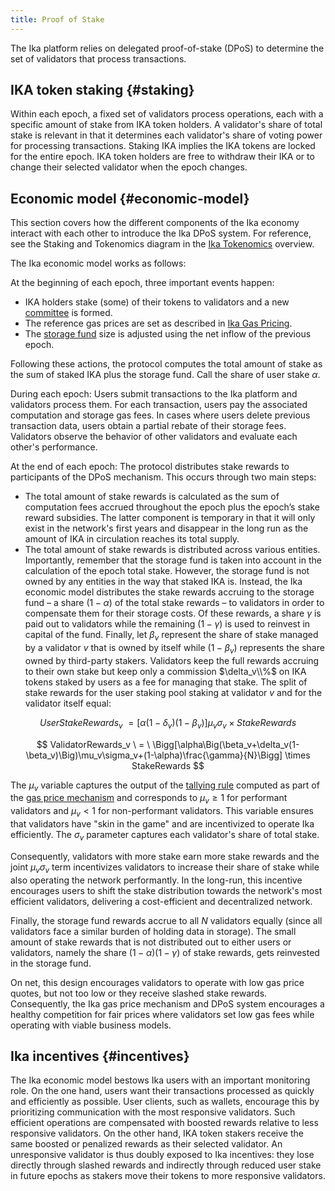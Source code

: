 ```yaml
---
title: Proof of Stake
---
```


The Ika platform relies on delegated proof-of-stake (DPoS) to determine the set of validators that process transactions.

## IKA token staking {#staking}

Within each epoch, a fixed set of validators process operations, each with a specific amount of stake from IKA token holders. A validator's share of total stake is relevant in that it determines each validator's share of voting power for processing transactions. Staking IKA implies the IKA tokens are locked for the entire epoch. IKA token holders are free to withdraw their IKA or to change their selected validator when the epoch changes.

## Economic model {#economic-model}

This section covers how the different components of the Ika economy interact with each other to introduce the Ika DPoS system. For reference, see the Staking and Tokenomics diagram in the [Ika Tokenomics](../tokenomics.mdx) overview.

The Ika economic model works as follows:

At the beginning of each epoch, three important events happen:

- IKA holders stake (some) of their tokens to validators and a new [committee](../../guides/operator/validator-committee.mdx) is formed.
- The reference gas prices are set as described in [Ika Gas Pricing](./gas-pricing.mdx).
- The [storage fund](./storage-fund.mdx) size is adjusted using the net inflow of the previous epoch.

Following these actions, the protocol computes the total amount of stake as the sum of staked IKA plus the storage fund. Call the share of user stake $\alpha$.

During each epoch: Users submit transactions to the Ika platform and validators process them. For each transaction, users pay the associated computation and storage gas fees. In cases where users delete previous transaction data, users obtain a partial rebate of their storage fees. Validators observe the behavior of other validators and evaluate each other's performance.

At the end of each epoch: The protocol distributes stake rewards to participants of the DPoS mechanism. This occurs through two main steps:

- The total amount of stake rewards is calculated as the sum of computation fees accrued throughout the epoch plus the epoch’s stake reward subsidies. The latter component is temporary in that it will only exist in the network's first years and disappear in the long run as the amount of IKA in circulation reaches its total supply.
- The total amount of stake rewards is distributed across various entities. Importantly, remember that the storage fund is taken into account in the calculation of the epoch total stake. However, the storage fund is not owned by any entities in the way that staked IKA is. Instead, the Ika economic model distributes the stake rewards accruing to the storage fund – a share $(1-\alpha)$ of the total stake rewards – to validators in order to compensate them for their storage costs. Of these rewards, a share $\gamma$ is paid out to validators while the remaining $(1-\gamma)$ is used to reinvest in capital of the fund. Finally, let $\beta_v$ represent the share of stake managed by a validator $v$ that is owned by itself while $(1-\beta_v)$ represents the share owned by third-party stakers. Validators keep the full rewards accruing to their own stake but keep only a commission $\delta_v\\%$ on IKA tokens staked by users as a fee for managing that stake. The split of stake rewards for the user staking pool staking at validator $v$ and for the validator itself equal:

$$
UserStakeRewards_v \ = \Big[ \alpha(1-\delta_v)(1-\beta_v)\Big]\mu_v\sigma_v \times StakeRewards
$$

$$
ValidatorRewards_v \ = \ \Bigg[\alpha\Big(\beta_v+\delta_v(1-\beta_v)\Big)\mu_v\sigma_v+(1-\alpha)\frac{\gamma}{N}\Bigg] \times StakeRewards
$$

The $\mu_v$ variable captures the output of the [tallying rule](gas-pricing.mdx#tallying-rule) computed as part of the [gas price mechanism](./gas-pricing.mdx) and corresponds to $\mu_v\geq1$ for performant validators and $\mu_v<1$ for non-performant validators. This variable ensures that validators have "skin in the game" and are incentivized to operate Ika efficiently. The $\sigma_v$ parameter captures each validator's share of total stake.

Consequently, validators with more stake earn more stake rewards and the joint $\mu_v\sigma_v$ term incentivizes validators to increase their share of stake while also operating the network performantly. In the long-run, this incentive encourages users to shift the stake distribution towards the network's most efficient validators, delivering a cost-efficient and decentralized network.

Finally, the storage fund rewards accrue to all $N$ validators equally (since all validators face a similar burden of holding data in storage). The small amount of stake rewards that is not distributed out to either users or validators, namely the share $(1-\alpha)(1-\gamma)$ of stake rewards, gets reinvested in the storage fund.

On net, this design encourages validators to operate with low gas price quotes, but not too low or they receive slashed stake rewards. Consequently, the Ika gas price mechanism and DPoS system encourages a healthy competition for fair prices where validators set low gas fees while operating with viable business models.

## Ika incentives {#incentives}

The Ika economic model bestows Ika users with an important monitoring role. On the one hand, users want their transactions processed as quickly and efficiently as possible. User clients, such as wallets, encourage this by prioritizing communication with the most responsive validators. Such efficient operations are compensated with boosted rewards relative to less responsive validators. On the other hand, IKA token stakers receive the same boosted or penalized rewards as their selected validator. An unresponsive validator is thus doubly exposed to Ika incentives: they lose directly through slashed rewards and indirectly through reduced user stake in future epochs as stakers move their tokens to more responsive validators.
